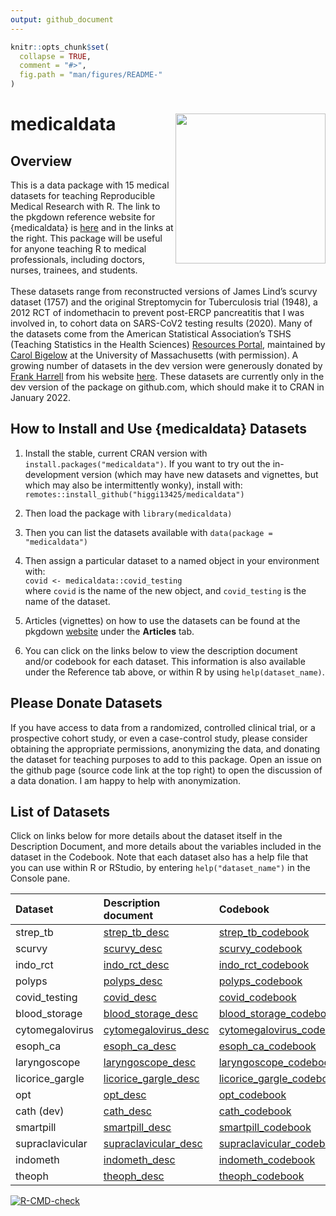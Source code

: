 ```yaml
---
output: github_document
---
```


<!-- README.md is generated from README.Rmd. Please edit that file -->

```r
knitr::opts_chunk$set(
  collapse = TRUE,
  comment = "#>",
  fig.path = "man/figures/README-"
)
```

# medicaldata <img src='man/figures/hex-medicaldata.png' align="right" height="240">

## Overview

This is a data package with 15 medical datasets for teaching Reproducible Medical Research with R. The link to the pkgdown reference website for {medicaldata} is [here](https://higgi13425.github.io/medicaldata/) and in the links at the right. This package will be useful for anyone teaching R to medical professionals, including doctors, nurses, trainees, and students. <br> <br>
These datasets range from reconstructed versions of James Lind's scurvy dataset (1757) and the original Streptomycin for Tuberculosis trial (1948), a 2012 RCT of indomethacin to prevent post-ERCP pancreatitis that I was involved in, to cohort data on SARS-CoV2 testing results (2020). Many of the datasets come from the American Statistical Association's TSHS (Teaching Statistics in the Health Sciences) [Resources Portal](https://www.causeweb.org/tshs/category/dataset/), maintained by [Carol Bigelow](https://www.umass.edu/sphhs/person/carol-bigelow) at the University of Massachusetts (with permission). A growing number of datasets in the dev version were generously donated by [Frank Harrell](https://www.fharrell.com) from his website [here](https://hbiostat.org/data/). These datasets are currently only in the dev version of the package on github.com, which should make it to CRAN in January 2022.

## How to Install and Use {medicaldata} Datasets
1. Install the stable, current CRAN version with `install.packages("medicaldata")`. If you want to try out the in-development version (which may have new datasets and vignettes, but which may also be intermittently wonky), install with: `remotes::install_github("higgi13425/medicaldata")` 

2. Then load the package with `library(medicaldata)`   

3. Then you can list the datasets available with `data(package = "medicaldata")`    

4. Then assign a particular dataset to a named object in your environment with: <br>
`covid <- medicaldata::covid_testing` <br>
where `covid` is the name of the new object,
and `covid_testing` is the name of the dataset.<br>

5. Articles (vignettes) on how to use the datasets can be found at the pkgdown [website](https://higgi13425.github.io/medicaldata/) under the **Articles** tab.

6. You can click on the links below to view the  description document and/or  codebook for each dataset. This information is also available under the Reference tab above, or within R by using `help(dataset_name)`. <br>

## Please Donate Datasets
If you have access to data from a randomized, controlled clinical trial, or a prospective cohort study, or even a case-control study, please consider obtaining the appropriate permissions, anonymizing the data, and donating the dataset for teaching purposes to add to this package. Open an issue on the github page (source code link at the top right) to open the discussion of a data donation. I am happy to help with anonymization.

## List of Datasets
Click on links below for more details about the dataset itself in the Description Document, and more details about the variables included in the dataset in the Codebook. Note that each dataset also has a help file that you can use within R or RStudio, by entering `help("dataset_name")` in the Console pane.

| Dataset         | Description document                | Codebook    |
|:----------------|:-------------------------|:-------------------------|
|strep_tb|[strep_tb_desc](https://htmlpreview.github.io/?https://github.com/higgi13425/medicaldata/blob/master/man/description_docs/strep_tb_desc.html)  | [strep_tb_codebook](https://htmlpreview.github.io/?https://github.com/higgi13425/medicaldata/blob/master/man/codebooks/strep_tb_codebook.html)|
|scurvy|[scurvy_desc](https://htmlpreview.github.io/?https://github.com/higgi13425/medicaldata/blob/master/man/description_docs/scurvy_desc.html)   |  [scurvy_codebook](https://htmlpreview.github.io/?https://github.com/higgi13425/medicaldata/blob/master/man/codebooks/scurvy_codebook.html)|
|indo_rct|[indo_rct_desc](https://htmlpreview.github.io/?https://github.com/higgi13425/medicaldata/blob/master/man/description_docs/indo_rct_desc.html)   |  [indo_rct_codebook](https://htmlpreview.github.io/?https://github.com/higgi13425/medicaldata/blob/master/man/codebooks/indo_rct_codebook.html)|
|polyps|[polyps_desc](https://htmlpreview.github.io/?https://github.com/higgi13425/medicaldata/blob/master/man/description_docs/polyps_desc.html)|  [polyps_codebook](https://htmlpreview.github.io/?https://github.com/higgi13425/medicaldata/blob/master/man/codebooks/polyps_codebook.html)|
| covid_testing    |   [covid_desc](https://htmlpreview.github.io/?https://github.com/higgi13425/medicaldata/blob/master/man/description_docs/covid_desc.html)    | [covid_codebook](https://htmlpreview.github.io/?https://github.com/higgi13425/medicaldata/blob/master/man/codebooks/covid_testing_codebook.html)|
| blood_storage   | [blood_storage_desc](https://www.causeweb.org/tshs/datasets/Blood%20Storage%20Dataset%20Introduction.pdf)  |  [blood_storage_codebook](https://www.causeweb.org/tshs/datasets/Blood%20Storage%20Data%20Dictionary.pdf) |
| cytomegalovirus | [cytomegalovirus_desc](https://www.causeweb.org/tshs/datasets/Cytomegalovirus%20Dataset%20Introduction.pdf) |   [cytomegalovirus_codebook](https://www.causeweb.org/tshs/datasets/Cytomegalovirus%20Data%20Dictionary.pdf)|
| esoph_ca| [esoph_ca_desc](https://htmlpreview.github.io/?https://github.com/higgi13425/medicaldata/blob/master/man/description_docs/esoph_ca_desc.html) |  [esoph_ca_codebook](https://htmlpreview.github.io/?https://github.com/higgi13425/medicaldata/blob/master/man/codebooks/esoph_ca_codebook.html)|
| laryngoscope    | [laryngoscope_desc](https://www.causeweb.org/tshs/datasets/Laryngoscope%20Dataset%20Introduction.pdf)  |  [laryngoscope_codebook](https://www.causeweb.org/tshs/datasets/Laryngoscope%20Data%20Dictionary.pdf)|
| licorice_gargle | [licorice_gargle_desc](https://www.causeweb.org/tshs/datasets/Licorice%20Gargle%20Dataset%20Introduction.pdf) |  [licorice_gargle_codebook](https://www.causeweb.org/tshs/datasets/Licorice%20Gargle%20Data%20Dictionary.pdf)|
| opt   | [opt_desc](https://www.causeweb.org/tshs/datasets/OPT_Dataset_Introduction.pdf)  |    [opt_codebook](https://www.causeweb.org/tshs/datasets/OPT_Data_Dictionary.pdf)  |
| cath (dev)|[cath_desc](https://htmlpreview.github.io/?https://github.com/higgi13425/medicaldata/blob/master/man/description_docs/cath_desc.html) |    [cath_codebook](https://htmlpreview.github.io/?https://github.com/higgi13425/medicaldata/blob/master/man/codebooks/cath_codebook.html)|
| smartpill  | [smartpill_desc](https://www.causeweb.org/tshs/datasets/Smart%20Pill%20Dataset%20Introduction.pdf)  |    [smartpill_codebook](https://www.causeweb.org/tshs/datasets/Smart%20Pill%20Data%20Dictionary.pdf) |
| supraclavicular | [supraclavicular_desc](https://www.causeweb.org/tshs/datasets/Supraclavicular%20Dataset%20Introduction.pdf)  |  [supraclavicular_codebook](https://www.causeweb.org/tshs/datasets/Supraclavicular%20Data%20Dictionary.pdf) |
| indometh        |  [indometh_desc](https://htmlpreview.github.io/?https://github.com/higgi13425/medicaldata/blob/master/man/description_docs/indometh_desc.html) |       [indometh_codebook](https://htmlpreview.github.io/?https://github.com/higgi13425/medicaldata/blob/master/man/codebooks/indometh_codebook.html) |
| theoph          |   [theoph_desc](https://htmlpreview.github.io/?https://github.com/higgi13425/medicaldata/blob/master/man/description_docs/theoph_desc.html)  |     [theoph_codebook](https://htmlpreview.github.io/?https://github.com/higgi13425/medicaldata/blob/master/man/codebooks/theoph_codebook.html)  |


<!-- badges: start -->
[![R-CMD-check](https://github.com/higgi13425/medicaldata/workflows/R-CMD-check/badge.svg)](https://github.com/higgi13425/medicaldata/actions)
<!-- badges: end -->




